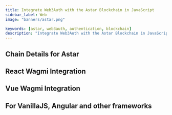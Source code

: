 ```yaml
---
title: Integrate Web3Auth with the Astar Blockchain in JavaScript
sidebar_label: Web
image: "banners/astar.png"

keywords: [astar, web3auth, authentication, blockchain]
description: "Integrate Web3Auth with the Astar Blockchain in JavaScript | Documentation - Web3Auth"
---
```



<SEO
  title="Integrate Web3Auth with the Astar Blockchain in JavaScript"
  description="Integrate Web3Auth with the Astar Blockchain in JavaScript | Documentation - Web3Auth"
  image="https://web3auth.io/docs/banners/astar.png"
  slug="/connect-blockchain/evm/astar/web"
/>

## Chain Details for Astar

<ChainDetailsAstar />

## React Wagmi Integration

<ReactWagmiIntegration />

## Vue Wagmi Integration

<VueWagmiIntegration />

## For VanillaJS, Angular and other frameworks

<JsBlockchainMethods />
